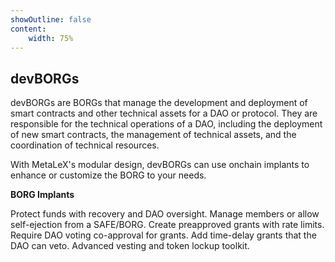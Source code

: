 ```yaml
---
showOutline: false
content: 
    width: 75%
---
```


## devBORGs

devBORGs are BORGs that manage the development and deployment of smart contracts and other technical assets for a DAO or protocol. They are responsible for the technical operations of a DAO, including the deployment of new smart contracts, the management of technical assets, and the coordination of technical resources.

With MetaLeX's modular design, devBORGs can use onchain implants to enhance or customize the BORG to your needs.

**BORG Implants**

<CardGrid>
  <Card title="FailSafe_Implant" link="/borg/implants/fail-safe">
    <span>Protect funds with recovery and DAO oversight.</span>
  </Card>
  <Card title="Eject_Implant" link="/borg/implants/eject">
    <span>Manage members or allow self-ejection from a SAFE/BORG.</span>
  </Card>
  <Card title="OptimisticGrant_Implant" link="/borg/implants/optimistic-grant">
    <span>Create preapproved grants with rate limits.</span>
  </Card>
  <Card title="DAOVoteGrant_Implant" link="/borg/implants/dao-vote-grant">
    <span>Require DAO voting co-approval for grants.</span>
  </Card>
  <Card title="DAOVetoGrant_Implant" link="/borg/implants/dao-veto-grant">
    <span>Add time-delay grants that the DAO can veto.</span>
  </Card>
  <Card title="MetaVesT" link="/cyberdeals/metavest">
    <span>Advanced vesting and token lockup toolkit.</span>
  </Card>
</CardGrid>
